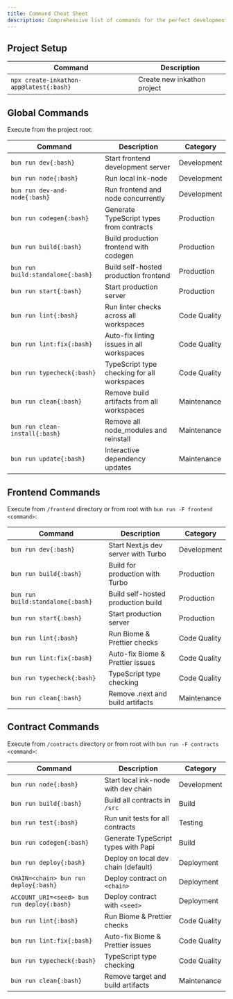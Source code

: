 ```yaml
---
title: Command Cheat Sheet
description: Comprehensive list of commands for the perfect development workflow for inkathon projects
---
```


## Project Setup

| Command                                 | Description                 |
| --------------------------------------- | --------------------------- |
| `npx create-inkathon-app@latest{:bash}` | Create new inkathon project |

## Global Commands

Execute from the project root:

| Command                           | Description                                 | Category     |
| --------------------------------- | ------------------------------------------- | ------------ |
| `bun run dev{:bash}`              | Start frontend development server           | Development  |
| `bun run node{:bash}`             | Run local ink-node                          | Development  |
| `bun run dev-and-node{:bash}`     | Run frontend and node concurrently          | Development  |
| `bun run codegen{:bash}`          | Generate TypeScript types from contracts    | Production   |
| `bun run build{:bash}`            | Build production frontend with codegen      | Production   |
| `bun run build:standalone{:bash}` | Build self-hosted production frontend       | Production   |
| `bun run start{:bash}`            | Start production server                     | Production   |
| `bun run lint{:bash}`             | Run linter checks across all workspaces     | Code Quality |
| `bun run lint:fix{:bash}`         | Auto-fix linting issues in all workspaces   | Code Quality |
| `bun run typecheck{:bash}`        | TypeScript type checking for all workspaces | Code Quality |
| `bun run clean{:bash}`            | Remove build artifacts from all workspaces  | Maintenance  |
| `bun run clean-install{:bash}`    | Remove all node_modules and reinstall       | Maintenance  |
| `bun run update{:bash}`           | Interactive dependency updates              | Maintenance  |

## Frontend Commands

Execute from `/frontend` directory or from root with `bun run -F frontend <command>`:

| Command                           | Description                         | Category     |
| --------------------------------- | ----------------------------------- | ------------ |
| `bun run dev{:bash}`              | Start Next.js dev server with Turbo | Development  |
| `bun run build{:bash}`            | Build for production with Turbo     | Production   |
| `bun run build:standalone{:bash}` | Build self-hosted production build  | Production   |
| `bun run start{:bash}`            | Start production server             | Production   |
| `bun run lint{:bash}`             | Run Biome & Prettier checks         | Code Quality |
| `bun run lint:fix{:bash}`         | Auto-fix Biome & Prettier issues    | Code Quality |
| `bun run typecheck{:bash}`        | TypeScript type checking            | Code Quality |
| `bun run clean{:bash}`            | Remove .next and build artifacts    | Maintenance  |

## Contract Commands

Execute from `/contracts` directory or from root with `bun run -F contracts <command>`:

| Command                                    | Description                         | Category     |
| ------------------------------------------ | ----------------------------------- | ------------ |
| `bun run node{:bash}`                      | Start local ink-node with dev chain | Development  |
| `bun run build{:bash}`                     | Build all contracts in `/src`       | Build        |
| `bun run test{:bash}`                      | Run unit tests for all contracts     | Testing      |
| `bun run codegen{:bash}`                   | Generate TypeScript types with Papi | Build        |
| `bun run deploy{:bash}`                    | Deploy on local dev chain (default) | Deployment   |
| `CHAIN=<chain> bun run deploy{:bash}`      | Deploy contract on `<chain>`        | Deployment   |
| `ACCOUNT_URI=<seed> bun run deploy{:bash}` | Deploy contract with `<seed>`       | Deployment   |
| `bun run lint{:bash}`                      | Run Biome & Prettier checks         | Code Quality |
| `bun run lint:fix{:bash}`                  | Auto-fix Biome & Prettier issues    | Code Quality |
| `bun run typecheck{:bash}`                 | TypeScript type checking            | Code Quality |
| `bun run clean{:bash}`                     | Remove target and build artifacts   | Maintenance  |
